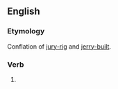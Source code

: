 ==English==

<!--===Alternative forms===
* [[jerry rig]]-->

===Etymology===
Conflation of [[jury-rig]] and [[jerry-built]].

===Verb===
{{en-verb|jerry-rigg|ing}}

# {{alternative spelling of|jury-rig|lang=en}}